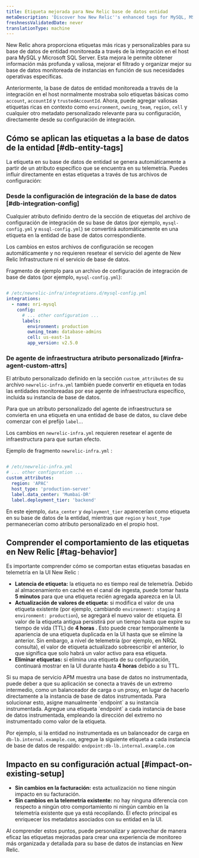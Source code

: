 ```yaml
---
title: Etiqueta mejorada para New Relic base de datos entidad
metaDescription: 'Discover how New Relic''s enhanced tags for MySQL, MSSQL, and PostgreSQL on-host integrations provide richer entity metadata, enabling better organization, filtering, and insights for your database monitoring. Learn to apply custom tags via config files.'
freshnessValidatedDate: never
translationType: machine
---
```


New Relic ahora proporciona etiquetas más ricas y personalizables para su base de datos de entidad monitoreada a través de la integración en el host para MySQL y Microsoft SQL Server. Esta mejora le permite obtener información más profunda y valiosa, mejorar el filtrado y organizar mejor su base de datos monitoreada de instancias en función de sus necesidades operativas específicas.

Anteriormente, la base de datos de entidad monitoreada a través de la integración en el host normalmente mostraba solo etiquetas básicas como `account`, `accountId` y `trustedAccountId`. Ahora, puede agregar valiosas etiquetas ricas en contexto como `environment`, `owning_team`, `region`, `cell` y cualquier otro metadato personalizado relevante para su configuración, directamente desde su configuración de integración.

## Cómo se aplican las etiquetas a la base de datos de la entidad [#db-entity-tags]

La etiqueta en su base de datos de entidad se genera automáticamente a partir de un atributo específico que se encuentra en su telemetría. Puedes influir directamente en estas etiquetas a través de tus archivos de configuración:

### Desde la configuración de integración de la base de datos [#db-integration-config]

Cualquier atributo definido dentro de la sección de etiquetas del archivo de configuración de integración de su base de datos (por ejemplo, `mysql-config.yml` y `mssql-config.yml`) se convertirá automáticamente en una etiqueta en la entidad de base de datos correspondiente.

Los cambios en estos archivos de configuración se recogen automáticamente y no requieren resetear el servicio del agente de New Relic Infrastructure ni el servicio de base de datos.

Fragmento de ejemplo para un archivo de configuración de integración de base de datos (por ejemplo, `mysql-config.yml`):

```yaml

# /etc/newrelic-infra/integrations.d/mysql-config.yml
integrations:
  - name: nri-mysql
    config:
      # ... other configuration ...
      labels:
        environment: production
        owning_team: database-admins
        cell: us-east-1a
        app_version: v2.5.0
```

### De agente de infraestructura atributo personalizado [#infra-agent-custom-attrs]

El atributo personalizado definido en la sección `custom_attributes` de su archivo `newrelic-infra.yml` también puede convertir en etiqueta en todas las entidades monitoreadas por ese agente de infraestructura específico, incluida su instancia de base de datos.

Para que un atributo personalizado del agente de infraestructura se convierta en una etiqueta en una entidad de base de datos, su clave debe comenzar con el prefijo `label.`.

Los cambios en `newrelic-infra.yml` requieren resetear el agente de infraestructura para que surtan efecto.

Ejemplo de fragmento `newrelic-infra.yml` :

```yaml

# /etc/newrelic-infra.yml
# ... other configuration ...
custom_attributes:
  region: 'APAC'
  host_type: 'production-server'
  label.data_center: 'Mumbai-DR'
  label.deployment_tier: 'backend'
```

En este ejemplo, `data_center` y `deployment_tier` aparecerían como etiqueta en su base de datos de la entidad, mientras que `region` y `host_type` permanecerían como atributo personalizado en el propio host.

## Comprender el comportamiento de las etiquetas en New Relic [#tag-behavior]

Es importante comprender cómo se comportan estas etiquetas basadas en telemetría en la UI New Relic :

* **Latencia de etiqueta:** la etiqueta no es tiempo real de telemetría. Debido al almacenamiento en caché en el canal de ingesta, puede tomar hasta **5 minutos** para que una etiqueta recién agregada aparezca en la UI.
* **Actualización de valores de etiqueta:** si modifica el valor de una etiqueta existente (por ejemplo, cambiando `environment: staging` a `environment: production`), se agregará el nuevo valor de etiqueta. El valor de la etiqueta antigua persistirá por un tiempo hasta que expire su tiempo de vida (TTL) de **4 horas** . Esto puede crear temporalmente la apariencia de una etiqueta duplicada en la UI hasta que se elimine la anterior. Sin embargo, a nivel de telemetría (por ejemplo, en NRQL consulta), el valor de etiqueta actualizado sobreescribir el anterior, lo que significa que solo habrá un valor activo para esa etiqueta.
* **Eliminar etiquetas:** si elimina una etiqueta de su configuración, continuará mostrar en la UI durante hasta **4 horas** debido a su TTL.

<Callout variant="tip">
  Si su mapa de servicio APM muestra una base de datos no instrumentada, puede deber a que su aplicación se conecta a través de un extremo intermedio, como un balanceador de carga o un proxy, en lugar de hacerlo directamente a la instancia de base de datos instrumentada. Para solucionar esto, asigne manualmente `endpoint` a su instancia instrumentada. Agregue una etiqueta `endpoint` a cada instancia de base de datos instrumentada, empleando la dirección del extremo no instrumentado como valor de la etiqueta.

  Por ejemplo, si la entidad no instrumentada es un balanceador de carga en `db-lb.internal.example.com`, agregue la siguiente etiqueta a cada instancia de base de datos de respaldo: `endpoint:db-lb.internal.example.com`
</Callout>

## Impacto en su configuración actual [#impact-on-existing-setup]

* **Sin cambios en la facturación:** esta actualización no tiene ningún impacto en su facturación.
* **Sin cambios en la telemetría existente:** no hay ninguna diferencia con respecto a ningún otro comportamiento ni ningún cambio en la telemetría existente que ya está recopilando. El efecto principal es enriquecer los metadatos asociados con su entidad en la UI.

Al comprender estos puntos, puede personalizar y aprovechar de manera eficaz las etiquetas mejoradas para crear una experiencia de monitoreo más organizada y detallada para su base de datos de instancias en New Relic.